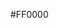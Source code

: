 <nowiki>#FF0000</nowiki><noinclude>

[[Category:Singapore political party colour templates|{{PAGENAME}}]]
</noinclude>